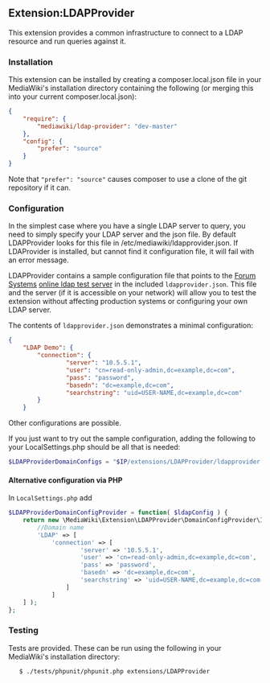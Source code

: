 == Extension:LDAPProvider ==

This extension provides a common infrastructure to connect to a LDAP resource
and run queries against it.

=== Installation ===

This extension can be installed by creating a composer.local.json file in your MediaWiki's installation directory containing the following (or merging this into your current composer.local.json):

<source lang="json">
{
	"require": {
		"mediawiki/ldap-provider": "dev-master"
	},
	"config": {
		"prefer": "source"
	}
}
</source>

Note that <code>"prefer": "source"</code> causes composer to use a clone of the git repository if it can.

=== Configuration ===

In the simplest case where you have a single LDAP server to query, you need to simply specify your LDAP server and the json file. By default LDAPProvider looks for this file in /etc/mediawiki/ldapprovider.json.  If LDAProvider is installed, but cannot find it configuration file, it will fail with an error message.

LDAPProvider contains a sample configuration file that points to the [http://www.forumsys.com/ Forum Systems] [http://www.forumsys.com/tutorials/integration-how-to/ldap/online-ldap-test-server/ online ldap test server] in the included <code>ldapprovider.json</code>.  This file and the server (if it is accessible on your network) will allow you to test the extension without affecting production systems or configuring your own LDAP server.

The contents of <code>ldapprovider.json</code> demonstrates a minimal configuration:

<source lang="json">
{
	"LDAP Demo": {
		"connection": {
				"server": "10.5.5.1",
				"user": "cn=read-only-admin,dc=example,dc=com",
				"pass": "password",
				"basedn": "dc=example,dc=com",
				"searchstring": "uid=USER-NAME,dc=example,dc=com"
		}
	}
</source>

Other configurations are possible.

If you just want to try out the sample configuration, adding the following to your LocalSettings.php should be all that is needed:

<source lang="php">
$LDAPProviderDomainConfigs = "$IP/extensions/LDAPProvider/ldapprovider.json";
</source>

==== Alternative configuration via PHP ====

In <code>LocalSettings.php</code> add
<source lang="php">
$LDAPProviderDomainConfigProvider = function( $ldapConfig ) {
	return new \MediaWiki\Extension\LDAPProvider\DomainConfigProvider\InlinePHPArray( [
		//Domain name
		'LDAP' => [
			'connection' => [
					'server' => '10.5.5.1',
					'user' => 'cn=read-only-admin,dc=example,dc=com',
					'pass' => 'password',
					'basedn' => 'dc=example,dc=com',
					'searchstring' => 'uid=USER-NAME,dc=example,dc=com'
				]
			]
	] );
};
</source>

=== Testing ===

Tests are provided.  These can be run using the following in your MediaWiki's installation directory:

	$ ./tests/phpunit/phpunit.php extensions/LDAPProvider
